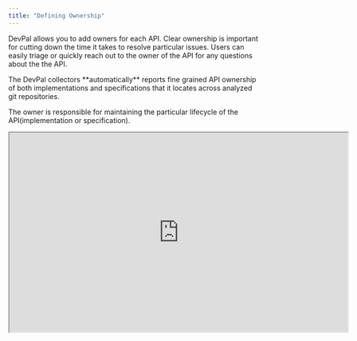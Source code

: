 ```yaml
---
title: "Defining Ownership"
---
```


DevPal allows you to add owners for each API. Clear ownership is important for
cutting down the time it takes to resolve particular issues. Users can easily
triage or quickly reach out to the owner of the API for any questions about the
the API.

<Info>
  The DevPal collectors **automatically** reports fine grained API ownership of
  both implementations and specifications that it locates across analyzed git
  repositories.
</Info>

The owner is responsible for maintaining the particular lifecycle of the
API(implementation or specification).

<iframe height="400" width="680" src="https://cdn.iframe.ly/1Auigrk"></iframe>
